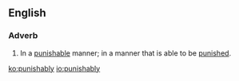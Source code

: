 ==English==

===Adverb===
{{en-adv}}
# In a [[punishable]] manner; in a manner that is able to be [[punish]]ed.

[[ko:punishably]]
[[io:punishably]]